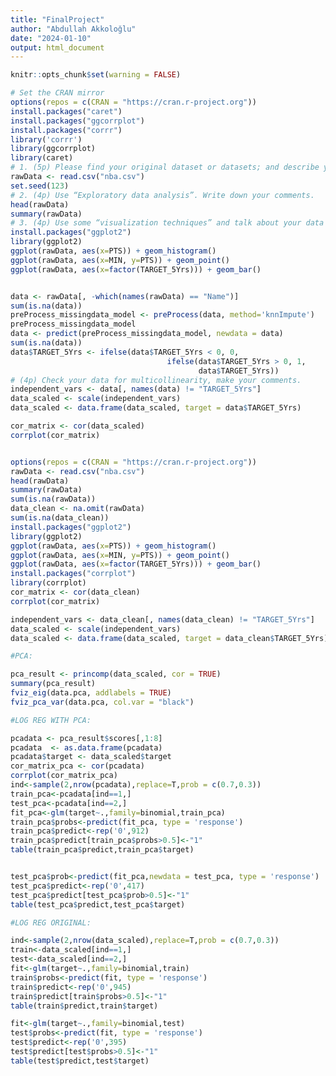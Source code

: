 ---
title: "FinalProject"
author: "Abdullah Akkoloğlu"
date: "2024-01-10"
output: html_document
---

```{r}
knitr::opts_chunk$set(warning = FALSE)
```


```{r}
# Set the CRAN mirror
options(repos = c(CRAN = "https://cran.r-project.org"))
install.packages("caret")
install.packages("ggcorrplot")
install.packages("corrr")
library('corrr')
library(ggcorrplot)
library(caret)
# 1. (5p) Please find your original dataset or datasets; and describe your data in the first step.
rawData <- read.csv("nba.csv")
set.seed(123)
# 2. (4p) Use “Exploratory data analysis”. Write down your comments.
head(rawData)
summary(rawData)
# 3. (4p) Use some “visualization techniques” and talk about your data further.
install.packages("ggplot2")
library(ggplot2)
ggplot(rawData, aes(x=PTS)) + geom_histogram()
ggplot(rawData, aes(x=MIN, y=PTS)) + geom_point()
ggplot(rawData, aes(x=factor(TARGET_5Yrs))) + geom_bar()


data <- rawData[, -which(names(rawData) == "Name")]
sum(is.na(data))
preProcess_missingdata_model <- preProcess(data, method='knnImpute')
preProcess_missingdata_model
data <- predict(preProcess_missingdata_model, newdata = data)
sum(is.na(data))
data$TARGET_5Yrs <- ifelse(data$TARGET_5Yrs < 0, 0,
                                   ifelse(data$TARGET_5Yrs > 0, 1,
                                          data$TARGET_5Yrs))
# (4p) Check your data for multicollinearity, make your comments.
independent_vars <- data[, names(data) != "TARGET_5Yrs"]
data_scaled <- scale(independent_vars)
data_scaled <- data.frame(data_scaled, target = data$TARGET_5Yrs)

cor_matrix <- cor(data_scaled)
corrplot(cor_matrix)


options(repos = c(CRAN = "https://cran.r-project.org"))
rawData <- read.csv("nba.csv")
head(rawData)
summary(rawData)
sum(is.na(rawData))
data_clean <- na.omit(rawData)
sum(is.na(data_clean))
install.packages("ggplot2")
library(ggplot2)
ggplot(rawData, aes(x=PTS)) + geom_histogram()
ggplot(rawData, aes(x=MIN, y=PTS)) + geom_point()
ggplot(rawData, aes(x=factor(TARGET_5Yrs))) + geom_bar()
install.packages("corrplot")
library(corrplot)
cor_matrix <- cor(data_clean)
corrplot(cor_matrix)

independent_vars <- data_clean[, names(data_clean) != "TARGET_5Yrs"]
data_scaled <- scale(independent_vars)
data_scaled <- data.frame(data_scaled, target = data_clean$TARGET_5Yrs)

#PCA:

pca_result <- princomp(data_scaled, cor = TRUE)
summary(pca_result)
fviz_eig(data.pca, addlabels = TRUE)
fviz_pca_var(data.pca, col.var = "black")

#LOG REG WITH PCA:

pcadata <- pca_result$scores[,1:8]
pcadata  <- as.data.frame(pcadata)
pcadata$target <- data_scaled$target
cor_matrix_pca <- cor(pcadata)
corrplot(cor_matrix_pca)
ind<-sample(2,nrow(pcadata),replace=T,prob = c(0.7,0.3))
train_pca<-pcadata[ind==1,]
test_pca<-pcadata[ind==2,]
fit_pca<-glm(target~.,family=binomial,train_pca)
train_pca$probs<-predict(fit_pca, type = 'response')
train_pca$predict<-rep('0',912)
train_pca$predict[train_pca$probs>0.5]<-"1"
table(train_pca$predict,train_pca$target)


test_pca$prob<-predict(fit_pca,newdata = test_pca, type = 'response')
test_pca$predict<-rep('0',417)
test_pca$predict[test_pca$prob>0.5]<-"1"
table(test_pca$predict,test_pca$target)

#LOG REG ORIGINAL:

ind<-sample(2,nrow(data_scaled),replace=T,prob = c(0.7,0.3))
train<-data_scaled[ind==1,]
test<-data_scaled[ind==2,]
fit<-glm(target~.,family=binomial,train)
train$probs<-predict(fit, type = 'response')
train$predict<-rep('0',945)
train$predict[train$probs>0.5]<-"1"
table(train$predict,train$target)

fit<-glm(target~.,family=binomial,test)
test$probs<-predict(fit, type = 'response')
test$predict<-rep('0',395)
test$predict[test$probs>0.5]<-"1"
table(test$predict,test$target)

```

